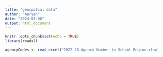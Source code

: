 ```yaml
---
title: "geospatial data"
author: "Aaryan"
date: "2024-02-08"
output: html_document
---
```


```r
knitr::opts_chunk$set(echo = TRUE)
library(readxl)
```

```r
agencyCodes <- read_excel("2022-23 Agency Number to School Region.xlsx")
```

